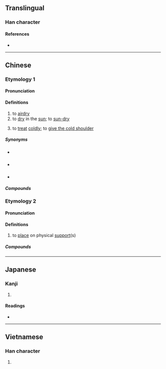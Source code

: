 {{character info}}
==Translingual==

===Han character===
{{Han char|rn=72|rad=日|as=08|sn=12|four=60096|canj=AYRF,XAYRF|ids=⿰日京}}

====References====
* {{Han ref|kx=0497.270|dkj=13984|hdz=21520.020|uh=667E|ud=26238|bh=B4BD|bd=46269}}

----

==Chinese==
{{zh-forms}}

===Etymology 1===
====Pronunciation====
{{zh-pron
|m=liàng
|c=long6
|h=pfs=làng/liong;gd=lang2/liong4
|h_note=Sixian: làng - vernacular; liong - literary
Meixian: lang2 - vernacular; liong4 - literary
|mb=liāng
|md=liàng
|mn=qz,xm:liōng/zz:liāng/qz:lî/tw:nê/twvt,xm:nî/zz:nêe
|mn_note=liōng/liāng - literary; lî/nê/nî/nêe - vernacular (俗)
|mn-t=nê5/la7/liang6
|mn-t_note=liang6 - literary; nê5 - vernacular (俗) ("to hang-dry (clothes)"); la7 - vernacular (俗) ("to cool, to air-dry")
|mc=
|oc=
|ma=
|cat=v
}}

====Definitions====
{{zh-hanzi}}

# to [[airdry]]
# to [[dry]] in the [[sun]]; to [[sun-dry]]
#: {{zh-x|在 陽臺 晾 衣服|to '''sun-dry''' laundry on the balcony}}
# to [[treat]] [[coldly]]; to [[give the cold shoulder]]

=====Synonyms=====
* {{s|to airdry}} {{zh-l|風乾}}
* {{s|to dry in the sun}} {{zh-l|曬乾}}
* {{s|to treat coldly}}
{{zh-syn-saurus|簡慢}}

=====Compounds=====
{{zh-der|晾乾|晾曬|晾衫架|晾衣架|晾衫竹|晾衫}}

{{zh-cat|Advanced}}

===Etymology 2===

====Pronunciation====
{{zh-pron
|c=long3
|cat=v
}}

====Definitions====
{{zh-hanzi}}

# {{lb|zh|Cantonese}} to [[place]] on physical [[support]](s) {{rfclarify}}

=====Compounds=====
{{zh-der|晾腳}}

----

==Japanese==

===Kanji===
{{ja-kanji|grade=|rs=日08}}

# {{rfdef|ja|sort=日08}}

====Readings====
* {{ja-readings|on=[[りょう]] (ryō)|kun=[[さらす]] (sarasu)}}

----

==Vietnamese==

===Han character===
{{vi-readings|reading=lượng|rs=日08}}

# {{rfdef|vi|sort=日08}}
